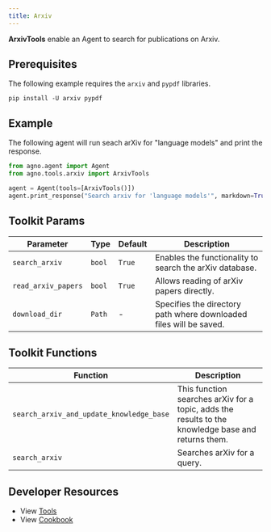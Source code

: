 ```yaml
---
title: Arxiv
---
```


**ArxivTools** enable an Agent to search for publications on Arxiv.

## Prerequisites

The following example requires the `arxiv` and `pypdf` libraries.

```shell
pip install -U arxiv pypdf
```

## Example

The following agent will run seach arXiv for "language models" and print the response.

```python cookbook/tools/arxiv_tools.py
from agno.agent import Agent
from agno.tools.arxiv import ArxivTools

agent = Agent(tools=[ArxivTools()])
agent.print_response("Search arxiv for 'language models'", markdown=True)
```

## Toolkit Params

| Parameter           | Type   | Default | Description                                                        |
| ------------------- | ------ | ------- | ------------------------------------------------------------------ |
| `search_arxiv`      | `bool` | `True`  | Enables the functionality to search the arXiv database.            |
| `read_arxiv_papers` | `bool` | `True`  | Allows reading of arXiv papers directly.                           |
| `download_dir`      | `Path` | -       | Specifies the directory path where downloaded files will be saved. |

## Toolkit Functions

| Function                                 | Description                                                                                        |
| ---------------------------------------- | -------------------------------------------------------------------------------------------------- |
| `search_arxiv_and_update_knowledge_base` | This function searches arXiv for a topic, adds the results to the knowledge base and returns them. |
| `search_arxiv`                           | Searches arXiv for a query.                                                                        |

## Developer Resources

- View [Tools](https://github.com/agno-agi/agno/blob/main/libs/agno/agno/tools/arxiv.py)
- View [Cookbook](https://github.com/agno-agi/agno/tree/v2.0/cookbook/tools/arxiv_tools.py)
